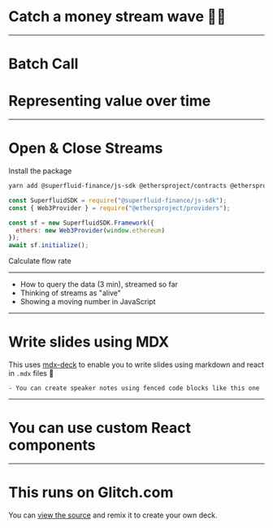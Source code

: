 


<title>Defi Surfing</title>


# Catch a money stream wave 🏄🏻

---

# Batch Call

# Representing value over time

---

# Open & Close Streams

Install the package

```bash
yarn add @superfluid-finance/js-sdk @ethersproject/contracts @ethersproject/providers
```

```js
const SuperfluidSDK = require("@superfluid-finance/js-sdk");
const { Web3Provider } = require("@ethersproject/providers");

const sf = new SuperfluidSDK.Framework({
  ethers: new Web3Provider(window.ethereum)
});
await sf.initialize();
```

Calculate flow rate

---

- How to query the data (3 min), streamed so far
- Thinking of streams as "alive"
- Showing a moving number in JavaScript

---

# Write slides using MDX

This uses [mdx-deck][mdx-deck] to enable you to write slides using
markdown and react in `.mdx` files 🙌

```notes
- You can create speaker notes using fenced code blocks like this one
```

[mdx-deck]: https://github.com/jxnblk/mdx-deck

---

# You can use custom React components



---

# This runs on Glitch.com

You can [view the source][mdx-deck-starter] and remix it to create your own deck.

[mdx-deck-starter]: https://glitch.com/edit/#!/mdx-deck-starter
